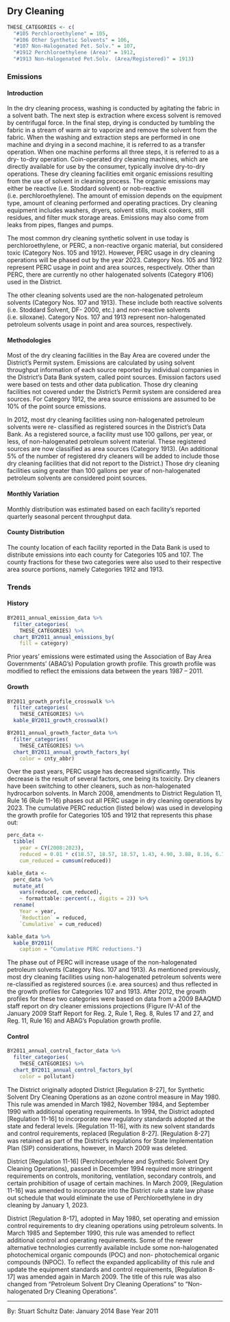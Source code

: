 ## Dry Cleaning

```r
THESE_CATEGORIES <- c(
  "#105 Perchloroethylene" = 105,
  "#106 Other Synthetic Solvents" = 106,
  "#107 Non-Halogenated Pet. Solv." = 107,
  "#1912 Perchloroethylene (Area)" = 1912,
  "#1913 Non-Halogenated Pet.Solv. (Area/Registered)" = 1913)
```

### Emissions 

#### Introduction {-}

In the dry cleaning process, washing is conducted by agitating the fabric in a solvent bath. The next step is extraction where excess solvent is removed by centrifugal force. In the final step, drying is conducted by tumbling the fabric in a stream of warm air to vaporize and remove the solvent from the fabric. When the washing and extraction steps are performed in one machine and drying in a second machine, it is referred to as a transfer operation. When one machine performs all three steps, it is referred to as a dry- to-dry operation. Coin-operated dry cleaning machines, which are directly available for use by the consumer, typically involve dry-to-dry operations. These dry cleaning facilities emit organic emissions resulting from the use of solvent in cleaning process. The organic emissions may either be reactive (i.e. Stoddard solvent) or nob-reactive (i.e. perchloroethylene). The amount of emission depends on the equipment type, amount of cleaning performed and operating practices. Dry cleaning equipment includes washers, dryers, solvent stills, muck cookers, still residues, and filter muck storage areas. Emissions may also come from leaks from pipes, flanges and pumps.

The most common dry cleaning synthetic solvent in use today is perchloroethylene, or PERC, a non-reactive organic material, but considered toxic (Category Nos. 105 and 1912). However, PERC usage in dry cleaning operations will be phased out by the year 2023. Category Nos. 105 and 1912 represent PERC usage in point and area sources, respectively. Other than PERC, there are currently no other halogenated solvents (Category #106) used in the District.

The other cleaning solvents used are the non-halogenated petroleum solvents (Category Nos. 107 and 1913). These include both reactive solvents (i.e. Stoddard Solvent, DF- 2000, etc.) and non-reactive solvents (i.e. siloxane). Category Nos. 107 and 1913 represent non-halogenated petroleum solvents usage in point and area sources, respectively.

#### Methodologies {-}

Most of the dry cleaning facilities in the Bay Area are covered under the District's Permit system. Emissions are calculated by using solvent throughput information of each source reported by individual companies in the District's Data Bank system, called point sources. Emission factors used were based on tests and other data publication. Those dry cleaning facilities not covered under the District's Permit system are considered area sources. For Category 1912, the area source emissions are assumed to be 10% of the point source emissions.

In 2012, most dry cleaning facilities using non-halogenated petroleum solvents were re- classified as registered sources in the District’s Data Bank. As a registered source, a facility must use 100 gallons, per year, or less, of non-halogenated petroleum solvent material. These registered sources are now classified as area sources (Category 1913). (An additional 5% of the number of registered dry cleaners will be added to include those dry cleaning facilities that did not report to the District.) Those dry cleaning facilities using greater than 100 gallons per year of non-halogenated petroleum solvents are considered point sources.

#### Monthly Variation {-}

Monthly distribution was estimated based on each facility's reported quarterly seasonal percent throughput data.

#### County Distribution {-}

The county location of each facility reported in the Data Bank is used to distribute emissions into each county for Categories 105 and 107. The county fractions for these two categories were also used to their respective area source portions, namely Categories 1912 and 1913.

### Trends {#petprod-clean-dry-trend}

#### History {-}

```r
BY2011_annual_emission_data %>%
  filter_categories(
    THESE_CATEGORIES) %>%
  chart_BY2011_annual_emissions_by(
    fill = category)
```

Prior years’ emissions were estimated using the Association of Bay Area Governments’ (ABAG’s) Population growth profile. This growth profile was modified to reflect the emissions data between the years 1987 – 2011.

#### Growth {-}

```r
BY2011_growth_profile_crosswalk %>%
  filter_categories(
    THESE_CATEGORIES) %>%
  kable_BY2011_growth_crosswalk()
```

```r
BY2011_annual_growth_factor_data %>%
  filter_categories(
    THESE_CATEGORIES) %>%
  chart_BY2011_annual_growth_factors_by(
    color = cnty_abbr)
```

Over the past years, PERC usage has decreased significantly. This decrease is the result of several factors, one being its toxicity. Dry cleaners have been switching to other cleaners, such as non-halogenated hydrocarbon solvents. In March 2008, amendments to District Regulation 11, Rule 16 (Rule 11-16) phases out all PERC usage in dry cleaning operations by 2023. The cumulative PERC reduction (listed below) was used in developing the growth profile for Categories 105 and 1912 that represents this phase out:

```r
perc_data <-
  tibble(
    year = CY(2008:2023),
    reduced = 0.01 * c(18.57, 18.57, 18.57, 1.43, 4.90, 3.88, 8.16, 6.73, 8.98, 4.90, 1.43, 1.63, 0.82, 0.41, 0.20, 0.82),
    cum_reduced = cumsum(reduced))

kable_data <-
  perc_data %>%
  mutate_at(
    vars(reduced, cum_reduced),
    ~ formattable::percent(., digits = 2)) %>%
  rename(
    Year = year,
    `Reduction` = reduced,
    `Cumulative` = cum_reduced)

kable_data %>%
  kable_BY2011(
    caption = "Cumulative PERC reductions.")
```

The phase out of PERC will increase usage of the non-halogenated petroleum solvents (Category Nos. 107 and 1913). As mentioned previously, most dry cleaning facilities using non-halogenated petroleum solvents were re-classified as registered sources (i.e. area sources) and thus reflected in the growth profiles for Categories 107 and 1913. After 2012, the growth profiles for these two categories were based on data from a 2009 BAAQMD staff report on dry cleaner emissions projections (Figure IV-A1 of the January 2009 Staff Report for Reg. 2, Rule 1, Reg. 8, Rules 17 and 27, and Reg. 11, Rule 16) and ABAG’s Population growth profile.

#### Control {-}

```r
BY2011_annual_control_factor_data %>%
  filter_categories(
    THESE_CATEGORIES) %>%
  chart_BY2011_annual_control_factors_by(
    color = pollutant)
```

The District originally adopted District [Regulation 8-27], for Synthetic Solvent Dry Cleaning Operations as an ozone control measure in May 1980. This rule was amended in March 1982, November 1984, and September 1990 with additional operating requirements. In 1994, the District adopted [Regulation 11-16] to incorporate new regulatory standards adopted at the state and federal levels. [Regulation 11-16], with its new solvent standards and control requirements, replaced [Regulation 8-27]. [Regulation 8-27] was retained as part of the District’s regulations for State Implementation Plan (SIP) considerations, however, in March 2009 was deleted.

District [Regulation 11-16] (Perchloroethylene and Synthetic Solvent Dry Cleaning Operations), passed in December 1994 required more stringent requirements on controls, monitoring, ventilation, secondary controls, and certain prohibition of usage of certain machines. In March 2009, [Regulation 11-16] was amended to incorporate into the District rule a state law phase out schedule that would eliminate the use of Perchloroethylene in dry cleaning by January 1, 2023.

District [Regulation 8-17], adopted in May 1980, set operating and emission control requirements to dry cleaning operations using petroleum solvents. In March 1985 and September 1990, this rule was amended to reflect additional control and operating requirements. Some of the newer alternative technologies currently available include some non-halogenated photochemical organic compounds (POC) and non- photochemical organic compounds (NPOC). To reflect the expanded applicability of this rule and update the equipment standards and control requirements, [Regulation 8-17] was amended again in March 2009. The title of this rule was also changed from “Petroleum Solvent Dry Cleaning Operations” to “Non-halogenated Dry Cleaning Operations”.

***

By: Stuart Schultz 
Date: January 2014 
Base Year 2011
